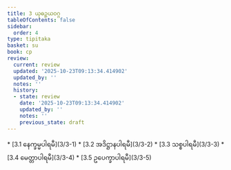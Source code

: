 ```yaml
---
title: 3 ယုဓဉ္ဇယဝဂ္ဂ
tableOfContents: false
sidebar:
  order: 4
type: tipitaka
basket: su
book: cp
review:
  current: review
  updated: '2025-10-23T09:13:34.414902'
  updated_by: ''
  notes: ''
  history:
  - state: review
    date: '2025-10-23T09:13:34.414902'
    updated_by: ''
    notes: ''
    previous_state: draft
---
```



<ReviewStatus review={frontmatter.review} showDetails={true} />

<HypothesisAnnotation frontmatter={frontmatter} />

<DynamicBreadcrumb />



<TableOfContents book="cp" section="3">
* [3.1 နေက္ခမ္မပါရမီ](3/3-1)
* [3.2 အဒိဋ္ဌာနပါရမီ](3/3-2)
* [3.3 သစ္စပါရမီ](3/3-3)
* [3.4 မေတ္တာပါရမီ](3/3-4)
* [3.5 ဥပေက္ခာပါရမီ](3/3-5)
</TableOfContents>